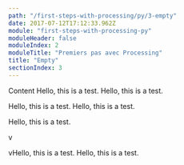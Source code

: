 ```yaml
---
path: "/first-steps-with-processing/py/3-empty"
date: 2017-07-12T17:12:33.962Z
module: "first-steps-with-processing-py"
moduleHeader: false
moduleIndex: 2
moduleTitle: "Premiers pas avec Processing"
title: "Empty"
sectionIndex: 3
---
```


Content
Hello, this is a test.
Hello, this is a test.

Hello, this is a test.
Hello, this is a test.

Hello, this is a test.

v

vHello, this is a test.
Hello, this is a test.